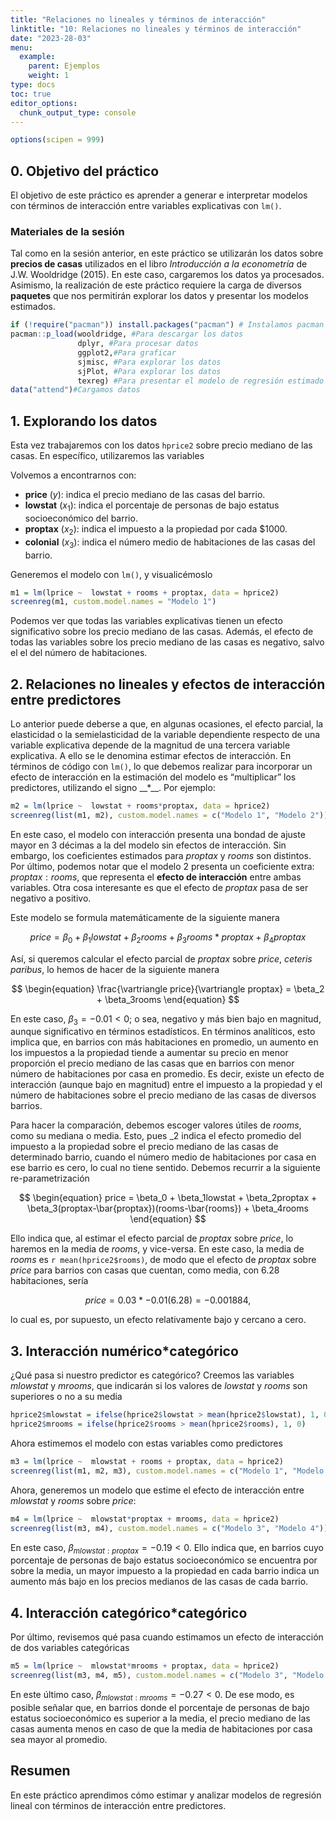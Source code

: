```yaml
---
title: "Relaciones no lineales y términos de interacción"
linktitle: "10: Relaciones no lineales y términos de interacción"
date: "2023-28-03"
menu:
  example:
    parent: Ejemplos
    weight: 1
type: docs
toc: true
editor_options: 
  chunk_output_type: console
---
```

```r
options(scipen = 999)
```

## 0. Objetivo del práctico

El objetivo de este práctico es aprender a generar e interpretar modelos con términos de interacción entre variables explicativas con `lm()`. 

### Materiales de la sesión 

Tal como en la sesión anterior, en este práctico se utilizarán los datos sobre **precios de casas** utilizados en el libro *Introducción a la econometría* de J.W. Wooldridge (2015). En este caso, cargaremos los datos ya procesados. Asimismo, la realización de este práctico requiere la carga de diversos **paquetes** que nos permitirán explorar los datos y presentar los modelos estimados.

```r
if (!require("pacman")) install.packages("pacman") # Instalamos pacman en caso de necesitarlo
pacman::p_load(wooldridge, #Para descargar los datos
               dplyr, #Para procesar datos
               ggplot2,#Para graficar
               sjmisc, #Para explorar los datos
               sjPlot, #Para explorar los datos
               texreg) #Para presentar el modelo de regresión estimado
data("attend")#Cargamos datos
```

## 1. Explorando los datos

Esta vez trabajaremos con los datos `hprice2` sobre precio mediano de las casas. En específico, utilizaremos las variables

Volvemos a encontrarnos con: 

- **price** ($y$): indica el precio mediano de las casas del barrio.
- **lowstat** ($x_1$): indica el porcentaje de personas de bajo estatus socioeconómico del barrio. 
- **proptax** ($x_2$): indica el impuesto a la propiedad por cada $1000. 
- **colonial** ($x_3$): indica el número medio de habitaciones de las casas del barrio. 


Generemos el modelo con `lm()`, y visualicémoslo

```r
m1 = lm(lprice ~  lowstat + rooms + proptax, data = hprice2)
screenreg(m1, custom.model.names = "Modelo 1")
```

Podemos ver que todas las variables explicativas tienen un efecto significativo sobre los precio mediano de las casas. Además, el efecto de todas las variables sobre los precio mediano de las casas es negativo, salvo el el del número de habitaciones. 

## 2. Relaciones no lineales y efectos de interacción entre predictores

Lo anterior puede deberse a que, en algunas ocasiones, el efecto parcial, la elasticidad o la semielasticidad de la variable dependiente respecto de una variable explicativa depende de la magnitud de una tercera variable explicativa. A ello se le denomina estimar efectos de interacción. En términos de código con `lm()`, lo que debemos realizar para incorporar un efecto de interacción en la estimación del modelo es "multiplicar" los predictores, utilizando el signo __*__. Por ejemplo: 

```r
m2 = lm(lprice ~  lowstat + rooms*proptax, data = hprice2)
screenreg(list(m1, m2), custom.model.names = c("Modelo 1", "Modelo 2"))
```

En este caso, el modelo con interacción presenta una bondad de ajuste mayor en 3 décimas a la del modelo sin efectos de interacción. Sin embargo, los coeficientes estimados para $proptax$ y $rooms$ son distintos. Por último, podemos notar que el modelo 2 presenta un coeficiente extra: $proptax:rooms$, que representa el **efecto de interacción** entre ambas variables. Otra cosa interesante es que el efecto de $proptax$ pasa de ser negativo a positivo. 

Este modelo se formula matemáticamente de la siguiente manera

$$
\begin{equation}
price = \beta_0 + \beta_1lowstat + \beta_2rooms + \beta_3rooms*proptax + \beta_4proptax
\end{equation}
$$

Así, si queremos calcular el efecto parcial de $proptax$ sobre $price$, *ceteris paribus*, lo hemos de hacer de la siguiente manera

$$
\begin{equation}
\frac{\vartriangle price}{\vartriangle proptax} = \beta_2 + \beta_3rooms
\end{equation}
$$

En este caso, $\beta_3=-0.01<0$; o sea, negativo y más bien bajo en magnitud, aunque significativo en términos estadísticos. En términos analíticos, esto implica que, en barrios con más habitaciones en promedio, un aumento en los impuestos a la propiedad tiende a aumentar su precio en menor proporción el precio mediano de las casas que en barrios con menor número de habitaciones por casa en promedio. Es decir, existe un efecto de interacción (aunque bajo en magnitud) entre el impuesto a la propiedad y el número de habitaciones sobre el precio mediano de las casas de diversos barrios. 

Para hacer la comparación, debemos escoger valores útiles de $rooms$, como su mediana o media. Esto, pues \beta_2 indica el efecto promedio del impuesto a la propiedad sobre el precio mediano de las casas de determinado barrio, cuando el número medio de habitaciones por casa en ese barrio es cero, lo cual no tiene sentido. Debemos recurrir a la siguiente re-parametrización 

$$
\begin{equation}
price = \beta_0 + \beta_1lowstat + \beta_2proptax + \beta_3(proptax-\bar{proptax})(rooms-\bar{rooms}) + \beta_4rooms
\end{equation}
$$

Ello indica que, al estimar el efecto parcial de $proptax$ sobre $price$, lo haremos en la media de $rooms$, y vice-versa. En este caso, la media de $rooms$ es `r mean(hprice2$rooms)`, de modo que el efecto de $proptax$ sobre $price$ para barrios con casas que cuentan, como media, con 6.28 habitaciones, sería

$$
\begin{equation}
price = 0.03*-0.01(6.28) = -0.001884,
\end{equation}
$$

lo cual es, por supuesto, un efecto relativamente bajo y cercano a cero. 

## 3. Interacción numérico*categórico

¿Qué pasa si nuestro predictor es categórico? Creemos las variables $mlowstat$ y $mrooms$, que indicarán si los valores de $lowstat$ y $rooms$ son superiores o no a su media

```r
hprice2$mlowstat = ifelse(hprice2$lowstat > mean(hprice2$lowstat), 1, 0)
hprice2$mrooms = ifelse(hprice2$rooms > mean(hprice2$rooms), 1, 0)
```

Ahora estimemos el modelo con estas variables como predictores

```r
m3 = lm(lprice ~  mlowstat + rooms + proptax, data = hprice2)
screenreg(list(m1, m2, m3), custom.model.names = c("Modelo 1", "Modelo 2", "Modelo 3"))
```

Ahora, generemos un modelo que estime el efecto de interacción entre $mlowstat$ y $rooms$ sobre $price$: 

```r
m4 = lm(lprice ~  mlowstat*proptax + mrooms, data = hprice2)
screenreg(list(m3, m4), custom.model.names = c("Modelo 3", "Modelo 4"))
```

En este caso, $\beta_{mlowstat:proptax} = -0.19 < 0$. Ello indica que, en barrios cuyo porcentaje de personas de bajo estatus socioeconómico se encuentra por sobre la media, un mayor impuesto a la propiedad en cada barrio indica un aumento más bajo en los precios medianos de las casas de cada barrio.  

## 4. Interacción categórico*categórico

Por último, revisemos qué pasa cuando estimamos un efecto de interacción de dos variables categóricas

```r
m5 = lm(lprice ~  mlowstat*mrooms + proptax, data = hprice2)
screenreg(list(m3, m4, m5), custom.model.names = c("Modelo 3", "Modelo 4", "Modelo 5"))
```

En este último caso, $\beta_{mlowstat:mrooms} = -0.27 < 0$. De ese modo, es posible señalar que, en barrios donde el porcentaje de personas de bajo estatus socioeconómico es superior a la media, el precio mediano de las casas aumenta menos en caso de que la media de habitaciones por casa sea mayor al promedio. 

## Resumen

En este práctico aprendimos cómo estimar y analizar modelos de regresión lineal con términos de interacción entre predictores. 
